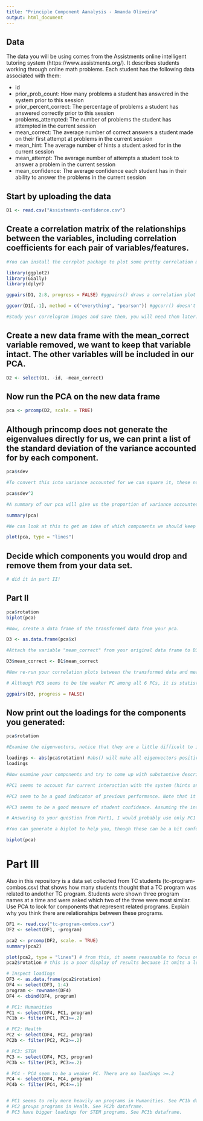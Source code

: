 ```yaml
---
title: "Principle Component Aanalysis - Amanda Oliveira"
output: html_document
---
```

## Data
The data you will be using comes from the Assistments online intelligent tutoring system (https://www.assistments.org/). It describes students working through online math problems. Each student has the following data associated with them:

- id
- prior_prob_count: How many problems a student has answered in the system prior to this session
- prior_percent_correct: The percentage of problems a student has answered correctly prior to this session
- problems_attempted: The number of problems the student has attempted in the current session
- mean_correct: The average number of correct answers a student made on their first attempt at problems in the current session
- mean_hint: The average number of hints a student asked for in the current session
- mean_attempt: The average number of attempts a student took to answer a problem in the current session
- mean_confidence: The average confidence each student has in their ability to answer the problems in the current session

## Start by uploading the data
```r
D1 <- read.csv("Assistments-confidence.csv")

```

## Create a correlation matrix of the relationships between the variables, including correlation coefficients for each pair of variables/features.

```r
#You can install the corrplot package to plot some pretty correlation matrices (sometimes called correlograms)

library(ggplot2)
library(GGally)
library(dplyr)

ggpairs(D1, 2:8, progress = FALSE) #ggpairs() draws a correlation plot between all the columns you identify by number (second option, you don't need the first column as it is the student ID) and progress = FALSE stops a progress bar appearing as it renders your plot

ggcorr(D1[,-1], method = c("everything", "pearson")) #ggcorr() doesn't have an explicit option to choose variables so we need to use matrix notation to drop the id variable. We then need to choose a "method" which determines how to treat missing values (here we choose to keep everything, and then which kind of correlation calculation to use, here we are using Pearson correlation, the other options are "kendall" or "spearman")

#Study your correlogram images and save them, you will need them later. Take note of what is strongly related to the outcome variable of interest, mean_correct. 
```

## Create a new data frame with the mean_correct variable removed, we want to keep that variable intact. The other variables will be included in our PCA.

```r
D2 <- select(D1, -id, -mean_correct)

```

## Now run the PCA on the new data frame

```r
pca <- prcomp(D2, scale. = TRUE)
```

## Although princomp does not generate the eigenvalues directly for us, we can print a list of the standard deviation of the variance accounted for by each component.

```r

pca$sdev

#To convert this into variance accounted for we can square it, these numbers are proportional to the eigenvalue

pca$sdev^2

#A summary of our pca will give us the proportion of variance accounted for by each component

summary(pca)

#We can look at this to get an idea of which components we should keep and which we should drop

plot(pca, type = "lines")
```

## Decide which components you would drop and remove them from your data set.

```r
# did it in part II!
```


## Part II

```r

pca$rotation
biplot(pca)

#Now, create a data frame of the transformed data from your pca.

D3 <- as.data.frame(pca$x)

#Attach the variable "mean_correct" from your original data frame to D3.

D3$mean_correct <- D1$mean_correct

#Now re-run your correlation plots between the transformed data and mean_correct. If you had dropped some components would you have lost important information about mean_correct?

# Although PC6 seems to be the weaker PC among all 6 PCs, it is statistically significant and strongly negatively correlated with mean_correct. Dropping it could make us lose some important information about student performance. 

ggpairs(D3, progress = FALSE)

```
## Now print out the loadings for the components you generated:

```r
pca$rotation

#Examine the eigenvectors, notice that they are a little difficult to interpret. It is much easier to make sense of them if we make them proportional within each component

loadings <- abs(pca$rotation) #abs() will make all eigenvectors positive
loadings

#Now examine your components and try to come up with substantive descriptions of what some might represent?

#PC1 seems to account for current interaction with the system (hints and attempts in current session). Students who attempt and ask for hints more frequently also seem to be low in confidence. This measurement of current interaction is moderately influenced by previous interaction. I am inclined to think of this component as a indicator for "over interactive" students. This could be a flag for instructors, as higher scores on PC1 are negatively correlated with mean_correct (see correlation matrix above).

#PC2 seem to be a good indicator of previous performance. Note that it is not highly reliant on any current variables (like current attempts and hint requests). Interestingly, confidence does not seem to be correlated with this measure. I would likely "name" PC2 "Past Performance". Students who scored highly in previous sessions tend to perform better in the current session (see statistically significant correlation in the matrix) 

#PC3 seems to be a good measure of student confidence. Assuming the instructional "main objective" is to maximize current performance, my advice would be not to rely on student confidence as a performance predictor (though I am unsure how confidence was constructed). This PC is not correlated with student performance. 

# Answering to your question from Part1, I would probably use only PC1 and PC2. Although PC6 is indeed statistically significant and strongly negatively correlated with current performance, it does not seem to be any better than using its component variables alone. 

#You can generate a biplot to help you, though these can be a bit confusing. They plot the transformed data by the first two components. Therefore, the axes represent the direction of maximum variance accounted for. Then mapped onto this point cloud are the original directions of the variables, depicted as red arrows. It is supposed to provide a visualization of which variables "go together". Variables that possibly represent the same underlying construct point in the same direction.  

biplot(pca)


```


# Part III  
Also in this repository is a data set collected from TC students (tc-program-combos.csv) that shows how many students thought that a TC program was related to andother TC program. Students were shown three program names at a time and were asked which two of the three were most similar. Use PCA to look for components that represent related programs. Explain why you think there are relationships between these programs.

```r

DF1 <- read.csv("tc-program-combos.csv")
DF2 <- select(DF1, -program)

pca2 <- prcomp(DF2, scale. = TRUE)
summary(pca2)

plot(pca2, type = "lines") # from this, it seems reasonable to focus on first 4 PC
pca2$rotation # this is a poor display of results because it omits a lot of rows 

# Inspect loadings 
DF3 <- as.data.frame(pca2$rotation)
DF4 <- select(DF3, 1:4)
program <- rownames(DF4)
DF4 <- cbind(DF4, program)

# PC1: Humanities
PC1 <- select(DF4, PC1, program)
PC1b <- filter(PC1, PC1>=.2)

# PC2: Health
PC2 <- select(DF4, PC2, program)
PC2b <- filter(PC2, PC2>=.2)

# PC3: STEM
PC3 <- select(DF4, PC3, program)
PC3b <- filter(PC3, PC3>=.2)

# PC4 - PC4 seem to be a weaker PC. There are no loadings >=.2
PC4 <- select(DF4, PC4, program)
PC4b <- filter(PC4, PC4>=.1)


# PC1 seems to rely more heavily on programs in Humanities. See PC1b dataframe.
# PC2 groups programs in Healh. See PC2b dataframe.
# PC3 have bigger loadings for STEM programs. See PC3b dataframe.

```





